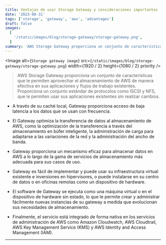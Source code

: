 ```yaml
---
title: Ventajas de usar Storage Gateway y consideraciones importantes
date: '2023-08-31'
tags: ['storage', 'gateway', 'aws', 'advantages']
draft: false
images:
  [
    '/static/images/blog/storage-gateway/storage-gateway.png',
  ]
summary: 'AWS Storage Gateway proporciona un conjunto de características que le permiten aprovechar el almacenamiento de AWS de manera efectiva...'
---
```


<Image
  alt={`Storage gateway image`}
  src={`/static/images/blog/storage-gateway/storage-gateway.png`}
  width={1920 / 2}
  height={1080 / 2}
  priority
/>

>AWS Storage Gateway proporciona un conjunto de características que le permiten aprovechar el almacenamiento de AWS de manera efectiva en sus aplicaciones y flujos de trabajo existentes. Proporciona un conjunto estándar de protocolos como ISCSI y NFS, que le permiten usar sus aplicaciones existentes sin realizar cambios.

- A través de su caché local, Gateway proporciona acceso de baja latencia a los datos que se usan con frecuencia.

- El Gateway optimiza la transferencia de datos al almacenamiento de AWS, como la optimización de la transferencia a través del almacenamiento en búfer inteligente, la administración de carga para adaptarse a las variaciones de la red y la administración del ancho de banda.

- Gateway proporciona un mecanismo eficaz para almacenar datos en AWS a lo largo de la gama de servicios de almacenamiento más adecuada para sus casos de uso.

- Gateway es fácil de implementar y puede usar su infraestructura virtual existente e inversiones en hipervisores, o puede instalarse en su centro de datos o en oficinas remotas como un dispositivo de hardware.

- El software de Gateway se ejecuta como una máquina virtual o en el dispositivo de hardware sin estado, lo que le permite crear y administrar fácilmente nuevas instancias de su gateway a medida que evolucionan sus necesidades de almacenamiento.

- Finalmente, el servicio está integrado de forma nativa en los servicios de administración de AWS como Amazon Cloudwatch, AWS Cloudtrail, AWS Key Management Service (KMS) y AWS Identity and Access Management (IAM).

---
